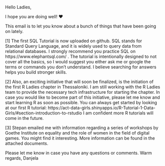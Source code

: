 Hello Ladies,

I hope you are doing well!  ❤

This email is to let you know about  a bunch of things that have been going on lately.

[1]
The first SQL Tutorial is now uploaded on github. SQL stands for Standard Query Language, and it is widely used to query data from relational databases. I strongly recommend you practice SQL on https://www.elephantsql.com/ .
The tutorial is intentionally designed to not cover all the basics, so I would suggest you either ask me or google the terms or commands you don't understand. I believe searching for answers helps you build stronger skills.

[2]
Also, an exciting initiative that will soon be finalized, is the initiation of the first R Ladies chapter in Thessaloniki. I am still working with the R Ladies team to provide the necessary tech infrastructure for starting the chapter.
In case you would like to become part of this initiative, please let me know and start learning R as soon as possible. You can always get started by looking at our first R tutorial: https://act-data-girls.shinyapps.io/R-Tutorial-1-Data-Girls/#section-introduction-to-rstudio
I am confident more R tutorials will come in the future.

 [3]
Stepan emailed me with information regarding a series of workshops by Goethe Institute on equality and the role of women in the field of digital games. You might find it interesting. More information can be found in the attached documents.


Please let me know in case you have any questions or comments.
Warm regards,
Danjela
